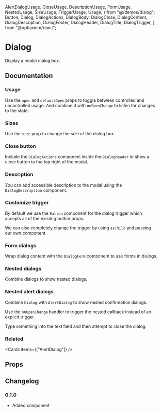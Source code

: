   AlertDialogUsage,
  CloseUsage,
  DescriptionUsage,
  FormUsage,
  NestedUsage,
  SizeUsage,
  TriggerUsage,
  Usage,
} from "@/demos/dialog";
  Button,
  Dialog,
  DialogActions,
  DialogBody,
  DialogClose,
  DialogContent,
  DialogDescription,
  DialogFooter,
  DialogHeader,
  DialogTitle,
  DialogTrigger,
} from "@optiaxiom/react";

# Dialog

Display a modal dialog box.

## Documentation

### Usage

Use the `open` and `defaultOpen` props to toggle between controlled and uncontrolled usage. And combine it with `onOpenChange` to listen for changes to the state.

<Demo component={Usage} />

### Sizes

Use the `size` prop to change the size of the dialog box.

<Demo meta="/size={size}/" component={SizeUsage} />

### Close button

Include the `DialogActions` component inside the `DialogHeader` to show a close button to the top right of the modal.

<Demo meta="{3,21}" component={CloseUsage} />

### Description

You can add accessible description to the modal using the `DialogDescription` component.

<Demo meta="{5,20-22}" component={DescriptionUsage} />

### Customize trigger

By default we use the `Button` component for the dialog trigger which accepts all of the existing button props.

We can also completely change the trigger by using `asChild` and passing our own component.

<Demo component={TriggerUsage} meta="{16-20}" />

### Form dialogs

Wrap dialog content with the `DialogForm` component to use forms in dialogs.

<Demo component={FormUsage} />

### Nested dialogs

Combine dialogs to show nested dialogs.

<Demo component={NestedUsage} />

### Nested alert dialogs

Combine `Dialog` with `AlertDialog` to show nested confirmation dialogs.

Use the `onOpenChange` handler to trigger the nested callback instead of an explicit trigger.

<Callout>
  Type something into the text field and then attempt to close the dialog:
</Callout>

<Demo component={AlertDialogUsage} />

### Related

<Cards items={["AlertDialog"]} />

## Props

<PropsTable component={Dialog} />

<PropsTable component={DialogTrigger} />

<PropsTable component={DialogContent} />

<PropsTable component={DialogHeader} />

<PropsTable component={DialogTitle} />

<PropsTable component={DialogActions} />

<PropsTable component={DialogDescription} />

<PropsTable component={DialogBody} />

<PropsTable component={DialogFooter} />

<PropsTable component={DialogClose} />

## Changelog

### 0.1.0

- Added component
